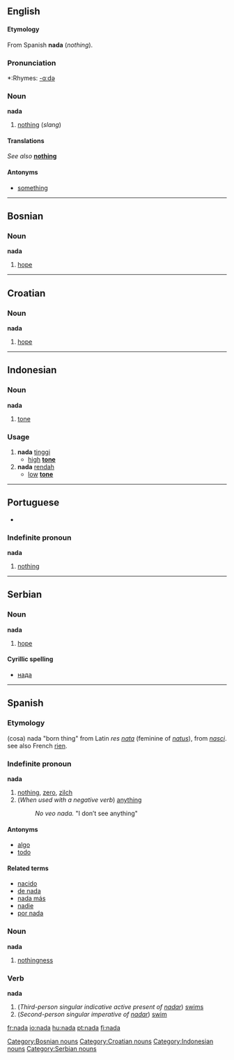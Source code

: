 ==English==

====Etymology====
From Spanish '''nada''' (''nothing'').

===Pronunciation===
*:Rhymes: [[Rhymes:English:-ɑːdə|-ɑːdə]]

===Noun===
'''nada'''

# [[nothing]] (''slang'')

====Translations====
''See also '' '''[[nothing]]'''

====Antonyms====
*[[something]]

----

==Bosnian==
===Noun===
'''nada''' {{f}}

# [[hope]]

[[Category:Bosnian nouns]]

----

==Croatian==
===Noun===
'''nada''' {{f}}

# [[hope]]

[[Category:Croatian nouns]]

----

==Indonesian==
===Noun===
'''nada'''

# [[tone]]

===Usage===
# '''nada''' [[tinggi]]
#* [[high]] '''[[tone]]''' 
# '''nada''' [[rendah]]
#* [[low]] '''[[tone]]''' 

[[Category:Indonesian nouns]]

----

==Portuguese==
*{{SAMPA|/"nada/}}

===Indefinite pronoun===
'''nada'''
# [[nothing]]

----

==Serbian==
===Noun===
'''nada''' {{f}}

# [[hope]]

====Cyrillic spelling====
*[[нада#Serbian|нада]]

[[Category:Serbian nouns]]

----

==Spanish==
===Etymology===
(cosa) nada "born thing" from Latin ''res [[nata]]'' (feminine of ''[[natus]]''), from ''[[nasci]]''. see also French [[rien]].
===Indefinite pronoun===
'''nada'''

# [[nothing]], [[zero]], [[zilch]]
# (''When used with a negative verb'') [[anything]]
#:''No veo nada.'' "I don’t see anything"

====Antonyms====
*[[algo]]
*[[todo]]

====Related terms====
*[[nacido]]
*[[de nada]]
*[[nada más]]
*[[nadie]]
*[[por nada]]

===Noun===
'''nada''' {{f}}

# [[nothingness]]

===Verb===
'''nada'''

#(''Third-person singular indicative active present of [[nadar]]'') [[swims]]
#(''Second-person singular imperative of [[nadar]]'') [[swim]]

[[fr:nada]]
[[io:nada]]
[[hu:nada]]
[[pt:nada]]
[[fi:nada]]